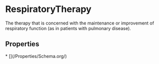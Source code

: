 # RespiratoryTherapy

The therapy that is concerned with the maintenance or improvement of respiratory function (as in patients with pulmonary disease).

## Properties

<Grid>
* [](/Properties/Schema.org/)

</Grid>

